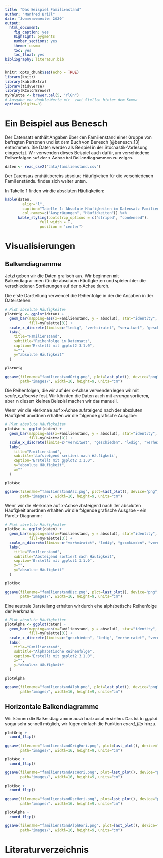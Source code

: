```yaml
---
title: "Das Beispiel Familienstand"
author: "Manfred Brill"
date: "Sommersemester 2020"
output: 
  html_document: 
    fig_caption: yes
    highlight: pygments
    number_sections: yes
    theme: cosmo
    toc: yes
    toc_float: yes
bibliography: literatur.bib    
---
```


```r
knitr::opts_chunk$set(echo = TRUE)
library(knitr)
library(kableExtra)
library(tidyverse)
library(RColorBrewer)
myPalette <- brewer.pal(5, "YlGn")
# Ausgabe von double-Werte mit  zwei Stellen hinter dem Komma
options(digits=3)
```

# Ein Beispiel aus Benesch
Der Datensatz enthält Angaben über den Familienstand einer Gruppe von befragten Personen und ist dem Buch
von Benesch [@benesch_13] entnommen. Die Daten werden als Beispiel in der Stochastik-Vorlesung
eingesetzt. Wir verwenden dieses Beispiel auch dafür, um verschiedene Reihenfolgen
auf der x-Achse bei Balkendiagrammen zu zeigen.

```r
daten <- read_csv2("data/familienstand.csv")
```

Der Datensatz enthält bereits absolute Häufigkeiten für die verschiedenen Familienstände.
finden sich weiter unten.

In Tabelle 1 finden wir die absoluten Häufigkeiten:
```r
kable(daten,
        align="l",
        caption="Tabelle 1: Absolute Häufigkeiten im Datensatz Familienstand",
        col.names=c("Ausprägungen", "Häufigkeiten")) %>%
      kable_styling(bootstrap_options = c("striped", "condensed"), 
                full_width = T, 
                position = "center")
```


# Visualisierungen

## Balkendiagramme
Jetzt geben wir die Daten grafisch aus. Wir beginnen mit Balkendiagrammen
für die absoluten Häufigkeiten und spielen hier die verschiedenen Sortierungen
auf der x-Achse durch.

Die erste Darstellung verwendet die Reihenfolge in der die Angaben in der 
Datei stehen:
```r
# Plot absolute Häufigkeiten
plotOrig <- ggplot(daten) + 
  geom_bar(mapping=aes(x=Familienstand, y = absolut), stat="identity",
           fill=myPalette[3]) +
  scale_x_discrete(limits=c("ledig", "verheiratet", "verwitwet", "geschieden")) +  
  labs(
    title="Familienstand", 
    subtitle="Reihenfolge im Datensatz",
    caption="Erstellt mit ggplot2 3.1.0",
    x="",
    y="absolute Häufigkeit"
  ) 

plotOrig

ggsave(filename="familienstandOrig.png", plot=last_plot(), device="png",
       path="images/", width=16, height=9, units="cm")
```

Die Reihenfolgen, die wir auf der x-Achse verwenden legen wir mit 
*scale_x_discrete* fest. Wir könnten die Daten auch mit *arrange* sortieren,
aber in diesem kleinen Beispiel machen wir das manuell.

Wenn wir die Merkmale auf x-Achse aufsteigend nach der absoluten Häufigkeit anordnen
erhalten wir die folgende grafische Ausgabe:
```r
# Plot absolute Häufigkeiten
plotAsc <- ggplot(daten) + 
  geom_bar(mapping=aes(x=Familienstand, y = absolut), stat="identity",
           fill=myPalette[3]) +
  scale_x_discrete(limits=c("verwitwet", "geschieden", "ledig", "verheiratet")) +  
  labs(
    title="Familienstand", 
    subtitle="Aufsteigend sortiert nach Häufigkeit",
    caption="Erstellt mit ggplot2 3.1.0",    
    y="absolute Häufigkeit",
    x=""
  ) 

plotAsc

ggsave(filename="familienstandAsc.png", plot=last_plot(), device="png",
       path="images/", width=16, height=9, units="cm")
```

Wenn wir die Merkmale auf x-Achse absteigend nach der absoluten Häufigkeit anordnen
erhalten wir die folgende grafische Ausgabe - ein Pareto-Diagramm:
```r
# Plot absolute Häufigkeiten
plotDsc <- ggplot(daten) + 
  geom_bar(mapping=aes(x=Familienstand, y = absolut), stat="identity",
           fill=myPalette[3]) +
  scale_x_discrete(limits=c("verheiratet", "ledig", "geschieden", "verwitwet")) +  
  labs(
    title="Familienstand", 
    subtitle="Absteigend sortiert nach Häufigkeit",
    caption="Erstellt mit ggplot2 3.1.0",
    x="",
    y="absolute Häufigkeit"
  ) 

plotDsc

ggsave(filename="familienstandDsc.png", plot=last_plot(), device="png",
       path="images/", width=16, height=9, units="cm")
```

Eine neutrale Darstellung erhalten wir durch eine alphabetische Reihenfolge
der Merkmale:
```r
# Plot absolute Häufigkeiten
plotAlpha <- ggplot(daten) + 
  geom_bar(mapping=aes(x=Familienstand, y = absolut), stat="identity",
           fill=myPalette[3]) +
  scale_x_discrete(limits=c("geschieden", "ledig", "verheiratet", "verwitwet")) +  
  labs(
    title="Familienstand", 
    subtitle="Alphabetische Reihenfolge",
    caption="Erstellt mit ggplot2 3.1.0",
    x="",
    y="absolute Häufigkeit"
  ) 

plotAlpha

ggsave(filename="familienstandAlph.png", plot=last_plot(), device="png",
       path="images/", width=16, height=9, units="cm")
```

## Horizontale Balkendiagramme
Wir können die Balkendiagramme auch horizontal erstellen. Das ist in ggplot
sogar sehr schnell möglich, wir fügen einfach die Funktion *coord_flip*
hinzu.


```r
plotOrig + 
  coord_flip()

ggsave(filename="familienstandOrigHori.png", plot=last_plot(), device="png",
       path="images/", width=16, height=9, units="cm")

plotAsc + 
  coord_flip()

ggsave(filename="familienstandAscHori.png", plot=last_plot(), device="png",
       path="images/", width=16, height=9, units="cm")

plotDsc + 
  coord_flip()

ggsave(filename="familienstandDscHori.png", plot=last_plot(), device="png",
       path="images/", width=16, height=9, units="cm")

plotAlpha +
  coord_flip()

ggsave(filename="familienstandAlphHori.png", plot=last_plot(), device="png",
       path="images/", width=16, height=9, units="cm")
```

# Literaturverzeichnis



